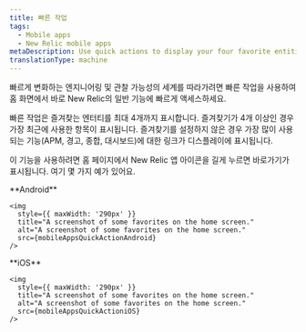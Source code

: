 ```yaml
---
title: 빠른 작업
tags:
  - Mobile apps
  - New Relic mobile apps
metaDescription: Use quick actions to display your four favorite entities.
translationType: machine
---
```




빠르게 변화하는 엔지니어링 및 관찰 가능성의 세계를 따라가려면 빠른 작업을 사용하여 홈 화면에서 바로 New Relic의 일반 기능에 빠르게 액세스하세요.

빠른 작업은 즐겨찾는 엔터티를 최대 4개까지 표시합니다. 즐겨찾기가 4개 이상인 경우 가장 최근에 사용한 항목이 표시됩니다. 즐겨찾기를 설정하지 않은 경우 가장 많이 사용되는 기능(APM, 경고, 종합, 대시보드)에 대한 링크가 디스플레이에 표시됩니다.

이 기능을 사용하려면 홈 페이지에서 New Relic 앱 아이콘을 길게 누르면 바로가기가 표시됩니다. 여기 몇 가지 예가 있어요.

<SideBySide>
  <Side>
    **Android**

    <img
      style={{ maxWidth: '290px' }}
      title="A screenshot of some favorites on the home screen."
      alt="A screenshot of some favorites on the home screen."
      src={mobileAppsQuickActionAndroid}
    />
  </Side>

  <Side>
    **iOS**

    <img
      style={{ maxWidth: '290px' }}
      title="A screenshot of some favorites on the home screen."
      alt="A screenshot of some favorites on the home screen."
      src={mobileAppsQuickActioniOS}
    />
  </Side>
</SideBySide>